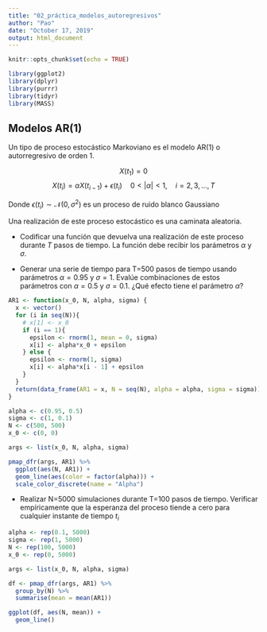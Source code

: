 ```yaml
---
title: "02_práctica_modelos_autoregresivos"
author: "Pao"
date: "October 17, 2019"
output: html_document
---
```


```r
knitr::opts_chunk$set(echo = TRUE)

library(ggplot2)
library(dplyr)
library(purrr)
library(tidyr)
library(MASS)
```

## Modelos AR(1)

Un tipo de proceso estocástico Markoviano es el modelo AR(1) o autorregresivo de orden 1.


$$ X(t_1) = 0 $$
$$X(t_i)=\alpha X(t_{i-1})+\epsilon(t_i) \quad 0<|\alpha|<1, \quad i=2,3,...,T $$

Donde $\epsilon(t_i)\sim \mathcal{N}(0,\sigma^2)$ es un proceso de ruido blanco Gaussiano


Una realización de este proceso estocástico es una caminata aleatoria.

* Codificar una función que devuelva una realización de este proceso durante _T_ pasos de tiempo. La función debe recibir  los parámetros $\alpha$ y $\sigma$.

* Generar una serie de tiempo para T=500 pasos de tiempo usando parámetros $\alpha=0.95$ y $\sigma=1$. Evalúe combinaciones de estos parámetros con $\alpha=0.5$  y $\sigma=0.1$. ¿Qué efecto tiene el parámetro $\alpha$?

```r
AR1 <- function(x_0, N, alpha, sigma) {
  x <- vector()
  for (i in seq(N)){
    # x[1] <- x_0
    if (i == 1){
      epsilon <- rnorm(1, mean = 0, sigma)
      x[i] <- alpha*x_0 + epsilon
    } else {
      epsilon <- rnorm(1, sigma)
      x[i] <- alpha*x[i - 1] + epsilon
    }
  }
  return(data_frame(AR1 = x, N = seq(N), alpha = alpha, sigma = sigma))
}

alpha <- c(0.95, 0.5)
sigma <- c(1, 0.1)
N <- c(500, 500)
x_0 <- c(0, 0)

args <- list(x_0, N, alpha, sigma)

pmap_dfr(args, AR1) %>% 
  ggplot(aes(N, AR1)) +
  geom_line(aes(color = factor(alpha))) +
  scale_color_discrete(name = "Alpha")
```

* Realizar N=5000 simulaciones durante T=100 pasos de tiempo. Verificar empíricamente que la esperanza del proceso tiende a cero para cualquier instante de tiempo $t_i$

```r
alpha <- rep(0.1, 5000)
sigma <- rep(1, 5000)
N <- rep(100, 5000)
x_0 <- rep(0, 5000)

args <- list(x_0, N, alpha, sigma)

df <- pmap_dfr(args, AR1) %>% 
  group_by(N) %>% 
  summarise(mean = mean(AR1))

ggplot(df, aes(N, mean)) +
  geom_line()
```

